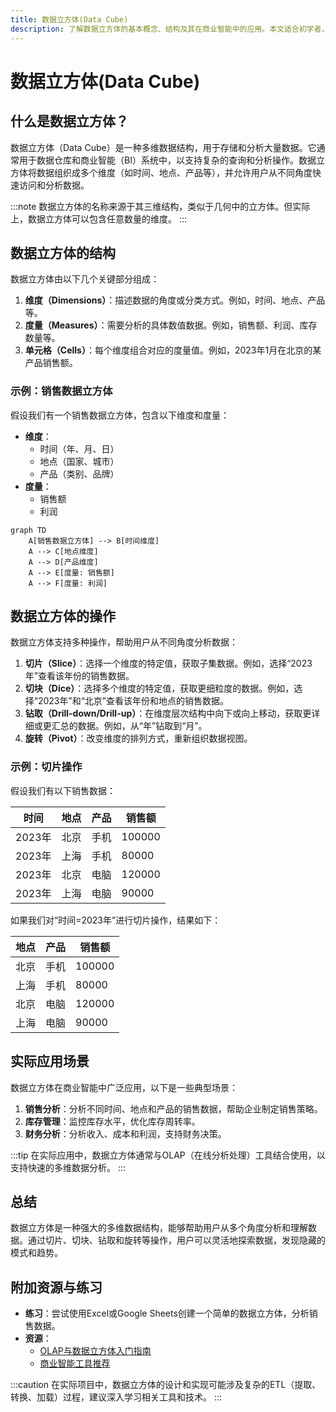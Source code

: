 ```yaml
---
title: 数据立方体(Data Cube)
description: 了解数据立方体的基本概念、结构及其在商业智能中的应用。本文适合初学者，通过清晰的解释和实际案例帮助你掌握数据立方体的核心知识。
---
```


# 数据立方体(Data Cube)

## 什么是数据立方体？

数据立方体（Data Cube）是一种多维数据结构，用于存储和分析大量数据。它通常用于数据仓库和商业智能（BI）系统中，以支持复杂的查询和分析操作。数据立方体将数据组织成多个维度（如时间、地点、产品等），并允许用户从不同角度快速访问和分析数据。

:::note
数据立方体的名称来源于其三维结构，类似于几何中的立方体。但实际上，数据立方体可以包含任意数量的维度。
:::

## 数据立方体的结构

数据立方体由以下几个关键部分组成：

1. **维度（Dimensions）**：描述数据的角度或分类方式。例如，时间、地点、产品等。
2. **度量（Measures）**：需要分析的具体数值数据。例如，销售额、利润、库存数量等。
3. **单元格（Cells）**：每个维度组合对应的度量值。例如，2023年1月在北京的某产品销售额。

### 示例：销售数据立方体

假设我们有一个销售数据立方体，包含以下维度和度量：

- **维度**：
  - 时间（年、月、日）
  - 地点（国家、城市）
  - 产品（类别、品牌）
- **度量**：
  - 销售额
  - 利润

```mermaid
graph TD
    A[销售数据立方体] --> B[时间维度]
    A --> C[地点维度]
    A --> D[产品维度]
    A --> E[度量: 销售额]
    A --> F[度量: 利润]
```

## 数据立方体的操作

数据立方体支持多种操作，帮助用户从不同角度分析数据：

1. **切片（Slice）**：选择一个维度的特定值，获取子集数据。例如，选择“2023年”查看该年份的销售数据。
2. **切块（Dice）**：选择多个维度的特定值，获取更细粒度的数据。例如，选择“2023年”和“北京”查看该年份和地点的销售数据。
3. **钻取（Drill-down/Drill-up）**：在维度层次结构中向下或向上移动，获取更详细或更汇总的数据。例如，从“年”钻取到“月”。
4. **旋转（Pivot）**：改变维度的排列方式，重新组织数据视图。

### 示例：切片操作

假设我们有以下销售数据：

| 时间   | 地点   | 产品   | 销售额 |
| ------ | ------ | ------ | ------ |
| 2023年 | 北京   | 手机   | 100000 |
| 2023年 | 上海   | 手机   | 80000  |
| 2023年 | 北京   | 电脑   | 120000 |
| 2023年 | 上海   | 电脑   | 90000  |

如果我们对“时间=2023年”进行切片操作，结果如下：

| 地点   | 产品   | 销售额 |
| ------ | ------ | ------ |
| 北京   | 手机   | 100000 |
| 上海   | 手机   | 80000  |
| 北京   | 电脑   | 120000 |
| 上海   | 电脑   | 90000  |

## 实际应用场景

数据立方体在商业智能中广泛应用，以下是一些典型场景：

1. **销售分析**：分析不同时间、地点和产品的销售数据，帮助企业制定销售策略。
2. **库存管理**：监控库存水平，优化库存周转率。
3. **财务分析**：分析收入、成本和利润，支持财务决策。

:::tip
在实际应用中，数据立方体通常与OLAP（在线分析处理）工具结合使用，以支持快速的多维数据分析。
:::

## 总结

数据立方体是一种强大的多维数据结构，能够帮助用户从多个角度分析和理解数据。通过切片、切块、钻取和旋转等操作，用户可以灵活地探索数据，发现隐藏的模式和趋势。

## 附加资源与练习

- **练习**：尝试使用Excel或Google Sheets创建一个简单的数据立方体，分析销售数据。
- **资源**：
  - [OLAP与数据立方体入门指南](https://example.com)
  - [商业智能工具推荐](https://example.com)

:::caution
在实际项目中，数据立方体的设计和实现可能涉及复杂的ETL（提取、转换、加载）过程，建议深入学习相关工具和技术。
:::